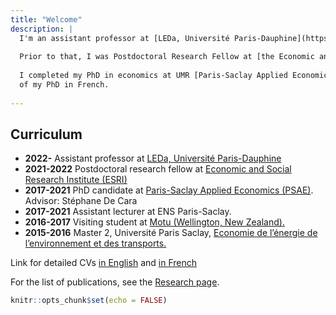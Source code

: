 ```yaml
---
title: "Welcome"
description: |
  I'm an assistant professor at [LEDa, Université Paris-Dauphine](https://leda.dauphine.fr/) in Paris, France. I work on economics relevant to climate change. In particular, I am interested in modeling and estimating climate change impacts, planning and assessing adaptation options, designing mitigation policies, and their specific implications for agriculture.
      
  Prior to that, I was Postdoctoral Research Fellow at [the Economic and Social Research Institute (ESRI)](https://www.esri.ie/) in Dublin, Ireland. 
  
  I completed my PhD in economics at UMR [Paris-Saclay Applied Economics (PSAE)](https://www6.versailles-grignon.inrae.fr/economie_publique) in September 2021, advised by Stéphane De Cara (INRAE). See [here](https://youtu.be/i2yW7j1fkUk?t=6) for a brief presentation
  of my PhD in French.
  
---
```


## Curriculum
* **2022-** Assistant professor at [LEDa, Université Paris-Dauphine](https://leda.dauphine.fr/)
* **2021-2022** Postdoctoral research fellow at [Economic and Social Research Institute (ESRI)](https://www.esri.ie/)
* **2017-2021** PhD candidate at [Paris-Saclay Applied Economics (PSAE)](https://www6.versailles-grignon.inrae.fr/economie_publique). Advisor: Stéphane De Cara
* **2017-2021** Assistant lecturer at ENS Paris-Saclay.
* **2016-2017** Visiting student at [Motu (Wellington, New Zealand).](https://www.motu.nz/)
* **2015-2016** Master 2, Université Paris Saclay, [Economie de l'énergie de l'environnement et des transports.](https://www.universite-paris-saclay.fr/en/education/master/environmental-energy-and-transport-economics/m2-economie-du-developpement-durable-et-de-lenvironnement)

Link for detailed CVs [in English](https://www.dropbox.com/s/aalg48hutxbdj2e/CV_2022.pdf?dl=0) and [in French](https://www.dropbox.com/s/20tl346lbuwibgu/CV_2022_fr.pdf?dl=0)

For the list of publications, see the [Research page](https://loichy.github.io/research.html).

```r
knitr::opts_chunk$set(echo = FALSE)
```

